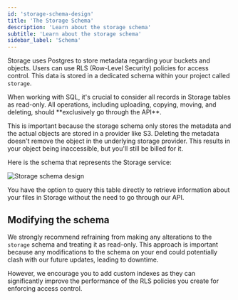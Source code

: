 ```yaml
---
id: 'storage-schema-design'
title: 'The Storage Schema'
description: 'Learn about the storage schema'
subtitle: 'Learn about the storage schema'
sidebar_label: 'Schema'
---
```


Storage uses Postgres to store metadata regarding your buckets and objects. Users can use RLS (Row-Level Security) policies for access control. This data is stored in a dedicated schema within your project called `storage`.

<Admonition type="note">
When working with SQL, it's crucial to consider all records in Storage tables as read-only. All operations, including uploading, copying, moving, and deleting, should **exclusively go through the API**.

This is important because the storage schema only stores the metadata and the actual objects are stored in a provider like S3. Deleting the metadata doesn't remove the object in the underlying storage provider. This results in your object being inaccessible, but you'll still be billed for it.

</Admonition>

Here is the schema that represents the Storage service:

<img alt="Storage schema design" src="/docs/img/storage/schema-design.png" />

You have the option to query this table directly to retrieve information about your files in Storage without the need to go through our API.

## Modifying the schema

We strongly recommend refraining from making any alterations to the `storage` schema and treating it as read-only. This approach is important because any modifications to the schema on your end could potentially clash with our future updates, leading to downtime.

However, we encourage you to add custom indexes as they can significantly improve the performance of the RLS policies you create for enforcing access control.

